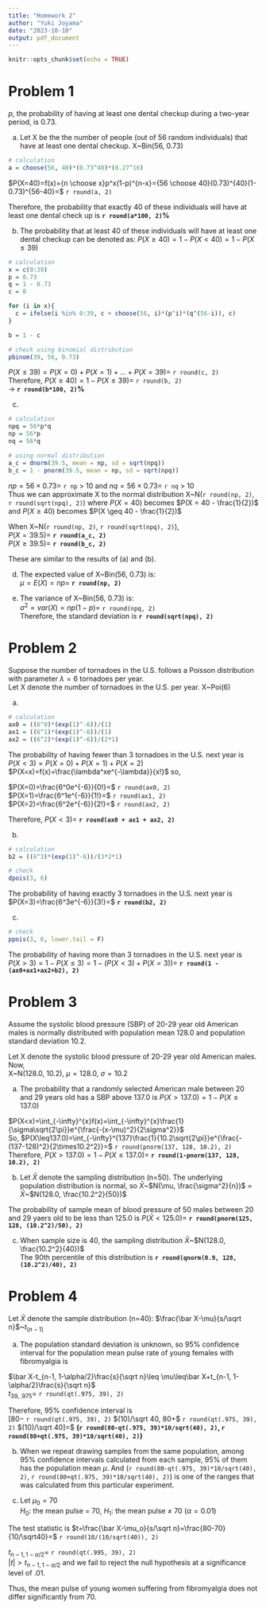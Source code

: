 ```yaml
---
title: "Homework 2"
author: "Yuki Joyama"
date: "2023-10-10"
output: pdf_document
---
```


```r
knitr::opts_chunk$set(echo = TRUE)
```

# Problem 1
$p$, the probability of having at least one dental checkup during a two-year period, is 0.73. 

(a) Let X be the the number of people (out of 56 random individuals) that have at least one dental checkup. X~Bin(56, 0.73)

```r
# calculation
a = choose(56, 40)*(0.73^40)*(0.27^16)
```

$P(X=40)=f(x)={n \choose x}p^x(1-p)^{n-x}={56 \choose 40}(0.73)^{40}(1-0.73)^{56-40}=$ `r round(a, 2)`  

Therefore, the probability that exactly 40 of these individuals will have at least one dental check up is **`r round(a*100, 2)`%**

(b)
The probability that at least 40 of these individuals will have at least one dental checkup can be denoted as: 
$P(X\geq40) = 1 - P(X<40) = 1 - P(X\leq39)$

```r
# calculation
x = c(0:39)
p = 0.73
q = 1 - 0.73
c = 0

for (i in x){
  c = ifelse(i %in% 0:39, c + choose(56, i)*(p^i)*(q^(56-i)), c)
}

b = 1 - c 

# check using binomial distribution
pbinom(39, 56, 0.73)
```

$P(X\leq39)=P(X=0)+P(X=1)+...+P(X=39)=$ `r round(c, 2)`  
Therefore, $P(X\geq40)=1 - P(X\leq39)=$ `r round(b, 2)`  
&rarr; **`r round(b*100, 2)`%**

(c)
```r
# calculation
npq = 56*p*q
np = 56*p
nq = 56*q

# using normal distribution
a_c = dnorm(39.5, mean = np, sd = sqrt(npq)) 
b_c = 1 - pnorm(39.5, mean = np, sd = sqrt(npq))
```
$np=56 \times 0.73=$ `r np` > 10 and $nq=56 \times 0.73=$ `r nq` > 10  
Thus we can approximate X to the normal distribution X~N(`r round(np, 2)`, `r round(sqrt(npq), 2)`) where $P(X = 40)$ becomes $P(X = 40 - \frac{1}{2})$ and $P(X \geq 40)$ becomes $P(X \geq 40 - \frac{1}{2})$  

When X~N(`r round(np, 2)`, `r round(sqrt(npq), 2)`),  
$P(X = 39.5)=$ **`r round(a_c, 2)`**   
$P(X \geq 39.5)=$ **`r round(b_c, 2)`**

These are similar to the results of (a) and (b).

(d)
The expected value of X~Bin(56, 0.73) is:  
$\mu=E(X)=np=$ **`r round(np, 2)`**

(e)  
The variance of X~Bin(56, 0.73) is:  
$\sigma^2=var(X)=np(1-p)=$ `r round(npq, 2)`  
Therefore, the standard deviation is **`r round(sqrt(npq), 2)`**

# Problem 2
Suppose the number of tornadoes in the U.S. follows a Poisson distribution with parameter $\lambda=6$ tornadoes per year.  
Let X denote the number of tornadoes in the U.S. per year. X~Poi(6)

(a)
```r
# calculation
ax0 = ((6^0)*(exp(1)^-6))/(1)  
ax1 = ((6^1)*(exp(1)^-6))/(1)  
ax2 = ((6^2)*(exp(1)^-6))/(2*1)  
```
The probability of having fewer than 3 tornadoes in the U.S. next year is   
$P(X<3)=P(X=0)+P(X=1)+P(X=2)$  
$P(X=x)=f(x)=\frac{\lambda^xe^{-\lambda}}{x!}$ so, 

$P(X=0)=\frac{6^0e^{-6}}{0!}=$ `r round(ax0, 2)`  
$P(X=1)=\frac{6^1e^{-6}}{1!}=$ `r round(ax1, 2)`  
$P(X=2)=\frac{6^2e^{-6}}{2!}=$ `r round(ax2, 2)`    

Therefore, $P(X<3)=$ **`r round(ax0 + ax1 + ax2, 2)`**

(b) 
```r
# calculation
b2 = ((6^3)*(exp(1)^-6))/(3*2*1)

# check
dpois(3, 6)
```
The probability of having exactly 3 tornadoes in the U.S. next year is  
$P(X=3)=\frac{6^3e^{-6}}{3!}=$ **`r round(b2, 2)`**

(c)
```r
# check
ppois(3, 6, lower.tail = F)
```
The probability of having more than 3 tornadoes in the U.S. next year is   
$P(X>3)=1-P(X\leq3)= 1-(P(X<3)+P(X=3))=$ **`r round(1 - (ax0+ax1+ax2+b2), 2)`**

# Problem 3
Assume the systolic blood pressure (SBP) of 20-29 year old American males is normally distributed with population mean 128.0 and population standard deviation 10.2.  

Let X denote the systolic blood pressure of 20-29 year old American males.   
Now,  
X~N(128.0, 10.2), $\mu=128.0$, $\sigma=10.2$  

(a)
The probability that a randomly selected American male between 20 and 29 years old has a SBP above 137.0 is $P(X>137.0)=1-P(X\leq137.0)$ 

$P(X<x)=\int_{-\infty}^{x}f(x)=\int_{-\infty}^{x}\frac{1}{\sigma\sqrt{2\pi}}e^{\frac{-(x-\mu)^2}{2\sigma^2}}$  
So, $P(X\leq137.0)=\int_{-\infty}^{137}\frac{1}{10.2\sqrt{2\pi}}e^{\frac{-(137-128)^2}{2\times10.2^2}}=$ `r round(pnorm(137, 128, 10.2), 2)`    
Therefore, 
$P(X>137.0)=1-P(X\leq137.0)=$ **`r round(1-pnorm(137, 128, 10.2), 2)`**

(b)
Let $\bar X$ denote the sampling distribution (n=50). The underlying population distribution is normal, so $\bar X$~$N(\mu, \frac{\sigma^2}{n})$ = $\bar X$~$N(128.0, \frac{10.2^2}{50})$  

The probability of sample mean of blood pressure of 50 males between 20 and 29 yaers old to be less than 125.0 is $P(\bar X<125.0)=$ **`r round(pnorm(125, 128, (10.2^2)/50), 2)`**

(c)
When sample size is 40, the sampling distribution $\bar X$~$N(128.0, \frac{10.2^2}{40})$   
The 90th percentile of this distribution is **`r round(qnorm(0.9, 128, (10.2^2)/40), 2)`**

# Problem 4
Let $\bar X$ denote the sample distribution (n=40): $\frac{\bar X-\mu}{s/\sqrt n}$~$t_{(n-1)}$  

(a) The population standard deviation is unknown, so 95% confidence interval for the population mean pulse rate of young females with fibromyalgia is  

$\bar X-t_{n-1, 1-\alpha/2}\frac{s}{\sqrt n}\leq \mu\leq\bar X+t_{n-1, 1-\alpha/2}\frac{s}{\sqrt n}$  
$t_{39,.975}=$ `r round(qt(.975, 39), 2)`  

Therefore, 95% confidence interval is  
$[80-$ `r round(qt(.975, 39), 2)` $(10)/\sqrt 40, 80+$ `r round(qt(.975, 39), 2)` $(10)/\sqrt 40]=$ **(`r round(80-qt(.975, 39)*10/sqrt(40), 2)`, `r round(80+qt(.975, 39)*10/sqrt(40), 2)`)**

(b)
When we repeat drawing samples from the same population, among 95% confidence intervals calculated from each sample, 95% of them has the population mean $\mu$. And (`r round(80-qt(.975, 39)*10/sqrt(40), 2)`, `r round(80+qt(.975, 39)*10/sqrt(40), 2)`) is one of the ranges that was calculated from this particular experiment.

(c)
Let $\mu_0=70$     
$H_0:$ the mean pulse = 70, $H_1:$ the mean pulse $\neq$ 70 ($\alpha=0.01$)  

The test statistic is $t=\frac{\bar X-\mu_o}{s/\sqrt n}=\frac{80-70}{10/\sqrt40}=$ `r round(10/(10/sqrt(40)), 2)`

$t_{n-1, 1-\alpha/2}=$ `r round(qt(.995, 39), 2)`   
$|t|>t_{n-1, 1-\alpha/2}$ and we fail to reject the null hypothesis at a significance level of .01.

Thus, the mean pulse of young women suffering from fibromyalgia does not differ significantly from 70.  







